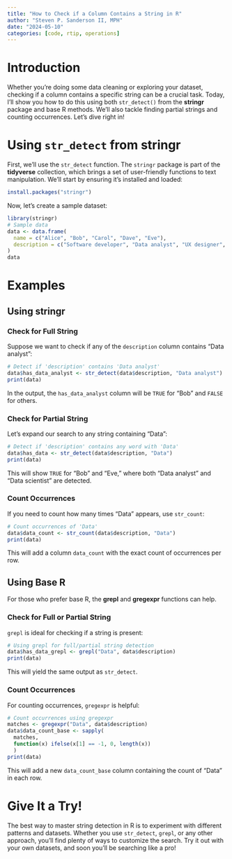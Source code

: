 ```yaml
---
title: "How to Check if a Column Contains a String in R"
author: "Steven P. Sanderson II, MPH"
date: "2024-05-10"
categories: [code, rtip, operations]
---
```


# Introduction

Whether you're doing some data cleaning or exploring your dataset, checking if a column contains a specific string can be a crucial task. Today, I'll show you how to do this using both `str_detect()` from the **stringr** package and base R methods. We'll also tackle finding partial strings and counting occurrences. Let's dive right in!

# Using `str_detect` from **stringr**

First, we'll use the `str_detect` function. The `stringr` package is part of the **tidyverse** collection, which brings a set of user-friendly functions to text manipulation. We'll start by ensuring it's installed and loaded:

```r
install.packages("stringr")
```

Now, let's create a sample dataset:

```r
library(stringr)
# Sample data
data <- data.frame(
  name = c("Alice", "Bob", "Carol", "Dave", "Eve"),
  description = c("Software developer", "Data analyst", "UX designer", "Project manager", "Data scientist")
)
data
```

# Examples

## Using stringr

### Check for Full String

Suppose we want to check if any of the `description` column contains "Data analyst":

```r
# Detect if 'description' contains 'Data analyst'
data$has_data_analyst <- str_detect(data$description, "Data analyst")
print(data)
```

In the output, the `has_data_analyst` column will be `TRUE` for "Bob" and `FALSE` for others.

### Check for Partial String

Let's expand our search to any string containing "Data":

```r
# Detect if 'description' contains any word with 'Data'
data$has_data <- str_detect(data$description, "Data")
print(data)
```

This will show `TRUE` for "Bob" and "Eve," where both "Data analyst" and "Data scientist" are detected.

### Count Occurrences

If you need to count how many times "Data" appears, use `str_count`:

```r
# Count occurrences of 'Data'
data$data_count <- str_count(data$description, "Data")
print(data)
```

This will add a column `data_count` with the exact count of occurrences per row.

## Using Base R

For those who prefer base R, the **grepl** and **gregexpr** functions can help. 

### Check for Full or Partial String

`grepl` is ideal for checking if a string is present:

```r
# Using grepl for full/partial string detection
data$has_data_grepl <- grepl("Data", data$description)
print(data)
```

This will yield the same output as `str_detect`.

### Count Occurrences

For counting occurrences, `gregexpr` is helpful:

```r
# Count occurrences using gregexpr
matches <- gregexpr("Data", data$description)
data$data_count_base <- sapply(
  matches, 
  function(x) ifelse(x[1] == -1, 0, length(x))
  )
print(data)
```

This will add a new `data_count_base` column containing the count of "Data" in each row.

# Give It a Try!

The best way to master string detection in R is to experiment with different patterns and datasets. Whether you use `str_detect`, `grepl`, or any other approach, you'll find plenty of ways to customize the search. Try it out with your own datasets, and soon you'll be searching like a pro!